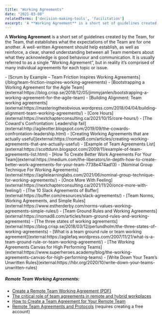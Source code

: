 ```yaml
---
title: "Working Agreements"
date: "2021-03-08"
relatedTerms: ['decision-making-tools', 'facilitation']
excerpt: 'A **Working Agreement** is a short set of guidelines created by the Team, for the Team,'
---
```


A **Working Agreement** is a short set of guidelines created by the Team, for the Team, that establishes what the expectations of the Team are for one another. A well-written Agreement should help establish, as well as reinforce, a clear, shared understanding between all Team members about what they acknowledge is good behaviour and communication. It is usually referred to as a single “Working Agreement”, but in reality it’s comprised of many individual agreements for each topic or issue.

<LinkList heading = "Agile Pain Relief Blog Entries">
- [Scrum by Example – Team Friction Inspires Working Agreements](/blog/team-friction-inspires-working-agreements)
</LinkList>

<HighlightBox heading="Resource Links" variant="resourceLinks">
- [Bootstrapping a Working Agreement for the Agile Team](external:https://blog.crisp.se/2018/12/05/jimmyjanlen/bootstrapping-a-working-agreement-for-the-agile-team)
- [Building Alignment: Team working agreements](external:https://masteringtheobvious.wordpress.com/2018/04/04/building-alignment-team-working-agreements/)
- [Core Hours](external:https://nextchapterconsulting.ca/2021/10/15/core-hours/)
- [The Coward's Confrontation: Leadership fail](external:http://agileotter.blogspot.com/2019/09/the-cowards-confrontation-leadership.html)
- [Creating Working Agreements that are actually useful](external:https://nomad8.com/articles/creating-working-agreements-that-are-actually-useful)
- [Example of Team Agreements List](external:https://scottdunn.blogspot.com/2009/11/example-of-team-agreements-list.html)
- [How To Create Better Work Agreements For Your Team](external:https://medium.com/the-liberators/in-depth-how-to-create-better-work-agreements-for-your-team-7738e474ad13)
- [Nominal Group Technique For Working Agreements](external:https://agilelearninglabs.com/2021/06/nominal-group-technique-for-working-agreements/)
- [Once More With Feeling](external:https://nextchapterconsulting.ca/2021/11/20/once-more-with-feeling/)
- [The 10 Slack Agreements of Buffer](external:https://buffer.com/resources/slack-agreements/)
- [Team Norms, Working Agreements, and Simple Rules](external:https://www.estherderby.com/norms-values-working-agreements-simple-rules/)
- [Team Ground Rules and Working Agreements](external:https://nomad8.com/articles/team-ground-rules-and-working-agreements)
- [The three states of working agreements](external:https://blog.crisp.se/2018/03/12/perlundholm/the-three-states-of-working-agreements)
- [What is a team ground rule or team working agreement](external:https://agilefaq.wordpress.com/2007/11/21/what-is-a-team-ground-rule-or-team-working-agreement/)
- [The Working Agreements Canvas for High Performing Teams](external:https://www.superheroes.academy/blog/the-working-agreements-canvas-for-high-performing-teams)
- [Write Down Your Team’s Unwritten Rules](external:https://hbr.org/2020/10/write-down-your-teams-unwritten-rules)

##### Remote Team Working Agreements:

- [Create a Remote Team Working Agreement (PDF)](external:https://www.lucidmeetings.com/sites/default/files/guidebooks/remote-team-agreement-facilitators-guide.pdf)
- [The critical role of team agreements in remote and hybrid workplaces](external:https://www.collaborationsuperpowers.com/42-how-to-create-a-team-agreement-for-your-remote-team/)
- [How to Create a Team Agreement for Your Remote Team](external:https://www.collaborationsuperpowers.com/42-how-to-create-a-team-agreement-for-your-remote-team/)
- [Remote Team Agreements and Protocols](external:https://www.holloway.com/g/remote-work/sections/remote-team-agreements-and-protocols) (requires creating a free account)
</HighlightBox>

